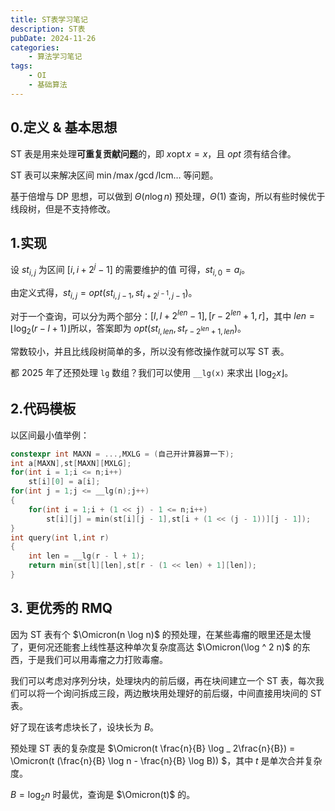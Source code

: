 ```yaml
---
title: ST表学习笔记
description: ST表
pubDate: 2024-11-26
categories:
    - 算法学习笔记
tags:
    - OI
    - 基础算法
---
```




## 0.定义 & 基本思想

ST 表是用来处理**可重复贡献问题**的，即 $x \operatorname{opt} x = x$，且 $opt$ 须有结合律。

ST 表可以来解决区间 $\min/\max/\gcd/\text{lcm} \dots$ 等问题。

基于倍增与 DP 思想，可以做到 $\Theta(n \log n)$ 预处理，$\Theta(1)$ 查询，所以有些时候优于线段树，但是不支持修改。

## 1.实现

设 $st _ {i,j}$ 为区间 $[i,i + 2 ^ j - 1]$ 的需要维护的值
可得，$st _ {i,0} = a _ i$。

由定义式得，$st _ {i,j} = opt(st _ {i,j - 1},st _ {i + 2 ^ {j - 1},j - 1})$。

对于一个查询，可以分为两个部分：$[l,l + 2 ^ {len} - 1],[r - 2 ^ {len} + 1,r]$，其中 $len = \lfloor \log _ 2 (r - l + 1) \rfloor$所以，答案即为 $opt(st _ {l,len}, st _ {r - 2 ^ {len} + 1,len})$。

常数较小，并且比线段树简单的多，所以没有修改操作就可以写 ST 表。

都 2025 年了还预处理 ```lg``` 数组？我们可以使用 ```__lg(x)``` 来求出 $\lfloor \log _ 2 x \rfloor$。

## 2.代码模板

以区间最小值举例：

```cpp
constexpr int MAXN = ...,MXLG = (自己开计算器算一下);
int a[MAXN],st[MAXN][MXLG];
for(int i = 1;i <= n;i++)
    st[i][0] = a[i];
for(int j = 1;j <= __lg(n);j++)
{
    for(int i = 1;i + (1 << j) - 1 <= n;i++)
        st[i][j] = min(st[i][j - 1],st[i + (1 << (j - 1))][j - 1]);
}
int query(int l,int r)
{
    int len = __lg(r - l + 1);
    return min(st[l][len],st[r - (1 << len) + 1][len]);
}

```

## 3. 更优秀的 RMQ

因为 ST 表有个 $\Omicron(n \log n)$ 的预处理，在某些毒瘤的眼里还是太慢了，更何况还能套上线性基这种单次复杂度高达 $\Omicron(\log ^ 2 n)$ 的东西，于是我们可以用毒瘤之力打败毒瘤。

我们可以考虑对序列分块，处理块内的前后缀，再在块间建立一个 ST 表，每次我们可以将一个询问拆成三段，两边散块用处理好的前后缀，中间直接用块间的 ST 表。

好了现在该考虑块长了，设块长为 $B$。

预处理 ST 表的复杂度是 $\Omicron(t \frac{n}{B} \log _ 2\frac{n}{B}) = \Omicron(t (\frac{n}{B} \log n - \frac{n}{B} \log B)) $，其中 $t$ 是单次合并复杂度。

$B = \log _ 2 n$ 时最优，查询是 $\Omicron(t)$ 的。